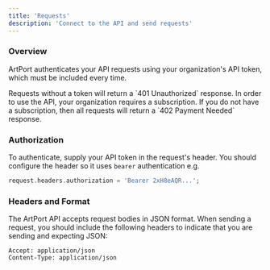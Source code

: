 ```yaml
---
title: 'Requests'
description: 'Connect to the API and send requests'
---
```


### Overview

ArtPort authenticates your API requests using your organization's API token, which must be included every time.

<Warning>
    Requests without a token will return a `401 Unauthorized` response.
</Warning>

<Warning>
    In order to use the API, your organization requires a subscription. If you do not have a subscription, then all requests will return a `402 Payment Needed` response.
</Warning>

### Authorization

To authenticate, supply your API token in the request's header. You should configure the header so it uses `bearer` authentication e.g.

```php
request.headers.authorization = 'Bearer 2xH8eAQR...';
```

### Headers and Format

The ArtPort API accepts request bodies in JSON format. When sending a request, you should include the following headers to indicate that you are sending and expecting JSON:

```text
Accept: application/json
Content-Type: application/json
```